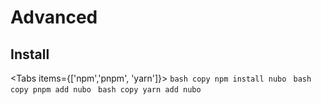 
# Advanced

## Install

<Tabs items={['npm','pnpm', 'yarn']}>
  <Tab>
    ```bash copy
    npm install nubo
    ```
  </Tab>
  <Tab>
    ```bash copy
    pnpm add nubo
    ```
  </Tab>
  <Tab>
    ```bash copy
    yarn add nubo
    ```
  </Tab>
</Tabs>
